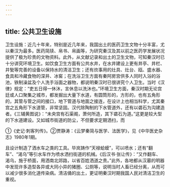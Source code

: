 ```yaml
---
---
---
```

title: 公共卫生设施
---



卫生设施：近几十年来，特别是近几年来，我国出土的医药卫生文物十分丰富，尤以秦汉为最多。医药简牍、帛书、帛画等，为研究秦汉及其以前之医药学发展状况提供了极为珍贵的文物资料。此外，从文献记录和出土的卫生文物，可知秦汉时已十分讲究环境卫生。如饮食卫生方面有公共水井，在水井建设上更有井亭、井栏、井甃等完善的设备以保持水的清洁卫生；还有炊事用的灶具、灶台、瓯、盛水器、食具和冷藏食物的深井、冰窖；在洗浴卫生方面有秦阿房宫供多人同时入浴的浴池，铁制澡盆及个人洗手浴面之器物，都说明秦汉时已很讲究个人卫生。当时《汉律》规定：“吏五日得一休沐，言休息以洗沐也。”环境卫生方面，秦汉时期无论宫廷或人口聚集之城市，都发掘出大量下水道，有圆筒形的，方形的，也有五角形的，其管与管之间的接口，地下管道与地面之接连，在设计上也相当科学，尤其秦宫之五角形下水道管，非常坚固。汉代除陶制的下水管道外，还有以砻石为沟建造者。《三辅黄图说》：“未央宫有石渠阁，萧何所造，其下砻石为道。”这更是较大型的下水道建设。又如城市街道的防尘，不但要求定期洒扫，而

①《史记·刺客列传》。②贾静涛：《云梦秦简与医学、法医学》，见《中华医史杂志》1980年1期。

且设计制造了洒水车之类的工具。毕岚铸作“天禄蛤蟆”，可以喷水；还有“翻车”、“渴乌”等引水车作为喷水洒扫街道的机械。《后汉书·张让传》：“又作翻车、渴乌，施于桥面，用洒南北郊路，以省百姓洒道之贵。”此外，各地都从汉墓的明器中发现许多造型各异或大同小异的猪圈、公厕等，说明当时人畜已经分离，从而可以减少很多消化道传染病。清洁俑的出土，更证明秦汉时期我国人民对清洁卫生的重视。